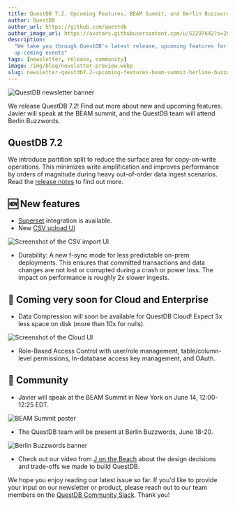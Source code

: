 ```yaml
---
title: QuestDB 7.2, Upcoming Features, BEAM Summit, and Berlin Buzzwords
author: QuestDB
author_url: https://github.com/questdb
author_image_url: https://avatars.githubusercontent.com/u/52297642?s=200&v=4
description:
  "We take you through QuestDB's latest release, upcoming features for QuestDB Cloud and Enterprise, as well as our
  up-coming events"
tags: [newsletter, release, community]
image: /img/blog/newsletter-preview.webp
slug: newsletter-questdb7.2-upcoming-features-beam-summit-berline-buzzwords
---
```


![QuestDB newsletter banner](/img/blog/newsletter.webp)

We release QuestDB 7.2! Find out more about new and upcoming features. Javier
will speak at the BEAM summit, and the QuestDB team will attend Berlin
Buzzwords.

## QuestDB 7.2

We introduce partition split to reduce the surface area for copy-on-write
operations. This minimizes write amplification and improves performance by
orders of magnitude during heavy out-of-order data ingest scenarios. Read the
[release notes](https://github.com/questdb/questdb/releases/tag/7.2) to find out
more.

## 🆕 New features

- [Superset](/blog/time-series-data-visualization-apache-superset-and-questdb/)
  integration is available.
- New [CSV upload UI](/docs/develop/web-console/#import)

![Screenshot of the CSV import UI](/img/blog/2023-06-13/csv-import.webp)

- Durability: A new f-sync mode for less predictable on-prem deployments. This
  ensures that committed transactions and data changes are not lost or corrupted
  during a crash or power loss. The impact on performance is roughly 2x slower
  ingests.

## 👀 Coming very soon for Cloud and Enterprise

- Data Compression will soon be available for QuestDB Cloud! Expect 3x less
  space on disk (more than 10x for nulls).

![Screenshot of the Cloud UI](/img/blog/2023-06-13/compression.webp)

- Role-Based Access Control with user/role management, table/column-level
  permissions, In-database access key management, and OAuth.

## 🙌 Community

- Javier will speak at the BEAM Summit in New York on June 14, 12:00-12:25 EDT.

![BEAM Summit poster](/img/blog/2023-06-13/beam.webp)

- The QuestDB team will be present at Berlin Buzzwords, June 18-20.

![Berlin Buzzwords banner](/img/blog/2023-06-13/berlin-buzzwords.webp)

- Check out our video from
  [J on the Beach](https://www.youtube.com/watch?v=PRb0xLW6g0o&t=3s) about the
  design decisions and trade-offs we made to build QuestDB.

We hope you enjoy reading our latest issue so far. If you'd like to provide your
input on our newsletter or product, please reach out to our team members on the
[QuestDB Community Slack](http://slack.questdb.io/). Thank you!
